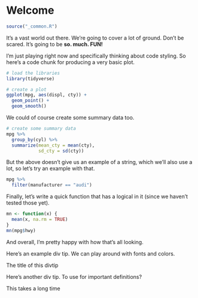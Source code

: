 # Welcome

```r
source("_common.R")
```

It's a vast world out there. We're going to cover a lot of ground. Don't be scared. It's going to be **so. much. FUN!**

I'm just playing right now and specifically thinking about code styling. So here's a code chunk for producing a very basic plot.

```r
# load the libraries
library(tidyverse)

# create a plot
ggplot(mpg, aes(displ, cty)) +
  geom_point() +
  geom_smooth() 
```

We could of course create some summary data too.

```r
# create some summary data
mpg %>% 
  group_by(cyl) %>% 
  summarize(mean_cty = mean(cty),
            sd_cty = sd(cty))
```

But the above doesn't give us an example of a string, which we'll also use a lot, so let's try an example with that.

```r
mpg %>% 
  filter(manufacturer == "audi")
```

Finally, let's write a quick function that has a logical in it (since we haven't tested those yet).

```r
mn <- function(x) {
  mean(x, na.rm = TRUE)
}
mn(mpg$hwy)
```

And overall, I'm pretty happy with how that's all looking.

:::lightbulb
Here's an example div tip. We can play around with fonts and colors. 
:::

:::dictionary

:::title
The title of this divtip
:::

Here's another div tip. To use for important definitions? 
:::


:::warning

This takes a long time

:::